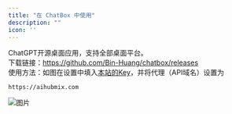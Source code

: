 ```yaml
---
title: "在 ChatBox 中使用"
description: ""
icon: ''
---
```


ChatGPT开源桌面应用，支持全部桌面平台。  
下载链接：https://github.com/Bin-Huang/chatbox/releases  
使用方法：如图在设置中填入[本站的Key](https://aihubmix.com/token)，并将代理（API域名）设置为
```
https://aihubmix.com
```
![图片](/media/cn/image2.png) 
